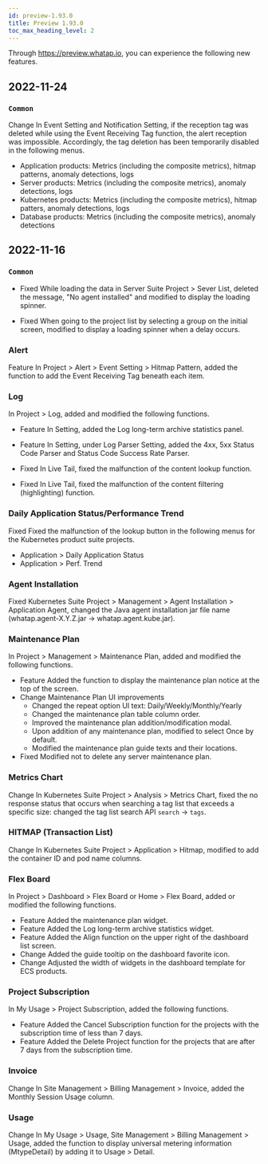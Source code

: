 ```yaml
---
id: preview-1.93.0
title: Preview 1.93.0
toc_max_heading_level: 2
---
```


<head>
<meta name="robots" content="noindex, nofollow"/>
</head>


Through <https://preview.whatap.io>, you can experience the following new features. 

## 2022-11-24

### `Common`

<Status>Change</Status> In <UI>Event Setting</UI> and <UI>Notification Setting</UI>, if the reception tag was deleted while using the <UI>Event Receiving Tag</UI> function, the alert reception was impossible. Accordingly, the tag deletion has been temporarily disabled in the following menus.

-   Application products: Metrics (including the composite metrics), hitmap patterns, anomaly detections, logs
-   Server products: Metrics (including the composite metrics), anomaly detections, logs
-   Kubernetes products: Metrics (including the composite metrics), hitmap patters, anomaly detections, logs
-   Database products: Metrics (including the composite metrics), anomaly detections

## 2022-11-16

### `Common`

-   <Status>Fixed</Status> While loading the data in Server Suite Project > <UI>Sever List</UI>, deleted the message, "No agent installed" and modified to display the loading spinner.

-   <Status>Fixed</Status> When going to the project list by selecting a group on the initial screen, modified to display a loading spinner when a delay occurs.

<!-- ## 브라우저 - RUM

// * <Status>New</Status> RUM(Real User Monitoring) 서비스 베타 오픈 -->

### Alert

<Status>Feature</Status> In Project > <UI>Alert</UI> > <UI>Event Setting</UI> > <UI>Hitmap Pattern</UI>, added the function to add the <UI>Event Receiving Tag</UI> beneath each item.

### Log

In Project > <UI>Log</UI>, added and modified the following functions.

-   <Status>Feature</Status> In <UI>Setting</UI>, added the <UI>Log long-term archive statistics</UI> panel.

-   <Status>Feature</Status> In <UI>Setting</UI>, under <UI>Log Parser Setting</UI>, added the <UI>4xx, 5xx Status Code Parser</UI> and <UI>Status Code Success Rate Parser</UI>.

-   <Status>Fixed</Status> In <UI>Live Tail</UI>, fixed the malfunction of the content lookup function.

-   <Status>Fixed</Status> In <UI>Live Tail</UI>, fixed the malfunction of the content filtering (highlighting) function.

### Daily Application Status/Performance Trend

<Status>Fixed</Status> Fixed the malfunction of the lookup button in the following menus for the Kubernetes product suite projects.

-   <UI>Application</UI> > <UI>Daily Application Status</UI>
-   <UI>Application</UI> > <UI>Perf. Trend</UI>

### Agent Installation

<Status>Fixed</Status> Kubernetes Suite Project > <UI>Management</UI> > <UI>Agent Installation</UI> > <UI>Application Agent</UI>, changed the Java agent installation jar file name (whatap.agent-X.Y.Z.jar → whatap.agent.kube.jar).

### Maintenance Plan

In Project > <UI>Management</UI> > <UI>Maintenance Plan</UI>, added and modified the following functions.

-   <Status>Feature</Status> Added the function to display the maintenance plan notice at the top of the screen.
-   <Status>Change</Status> Maintenance Plan UI improvements
    * Changed the repeat option UI text: <UI>Daily</UI>/<UI>Weekly</UI>/<UI>Monthly</UI>/<UI>Yearly</UI>
    * Changed the maintenance plan table column order.
    * Improved the maintenance plan addition/modification modal.
    * Upon addition of any maintenance plan, modified to select <UI>Once</UI> by default.
    * Modified the maintenance plan guide texts and their locations.
-   <Status>Fixed</Status> Modified not to delete any server maintenance plan.

### Metrics Chart

<Status>Change</Status> In Kubernetes Suite Project > <UI>Analysis</UI> > <UI>Metrics Chart</UI>, fixed the no response status that occurs when searching a tag list that exceeds a specific size: changed the tag list search API `search` → `tags`.

### HITMAP (Transaction List)

<Status>Change</Status> In Kubernetes Suite Project > <UI>Application</UI> > <UI>Hitmap</UI>, modified to add the <UI>container ID</UI> and <UI>pod name</UI> columns.

### Flex Board

In Project > <UI>Dashboard</UI> > <UI>Flex Board</UI> or Home > <UI>Flex Board</UI>, added or modified the following functions.

-   <Status>Feature</Status> Added the <UI>maintenance plan</UI> widget.
-   <Status>Feature</Status> Added the <UI>Log long-term archive statistics</UI> widget.
-   <Status>Feature</Status> Added the <UI>Align</UI> function on the upper right of the dashboard list screen.
-   <Status>Change</Status> Added the guide tooltip on the dashboard favorite icon.
-   <Status>Change</Status> Adjusted the width of widgets in the dashboard template for ECS products.

### Project Subscription

In <UI>My Usage</UI> > <UI>Project Subscription</UI>, added the following functions.

-   <Status>Feature</Status> Added the <UI>Cancel Subscription</UI> function for the projects with the subscription time of less than 7 days.
-   <Status>Feature</Status> Added the <UI>Delete Project</UI> function for the projects that are after 7 days from the subscription time.

### Invoice

<Status>Change</Status> In <UI>Site Management</UI> > <UI>Billing Management</UI> > <UI>Invoice</UI>, added the <UI>Monthly Session Usage</UI> column.

### Usage

<Status>Change</Status> In <UI>My Usage</UI> > Usage, <UI>Site Management</UI> > <UI>Billing Management</UI> > <UI>Usage</UI>, added the function to display universal metering information (MtypeDetail) by adding it to <UI>Usage</UI> > <UI>Detail</UI>.

